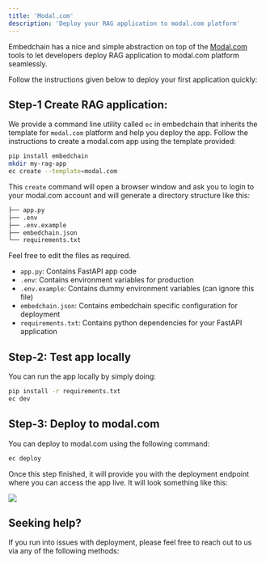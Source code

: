 ```yaml
---
title: 'Modal.com'
description: 'Deploy your RAG application to modal.com platform'
---
```


Embedchain has a nice and simple abstraction on top of the [Modal.com](https://modal.com/) tools to let developers deploy RAG application to modal.com platform seamlessly. 

Follow the instructions given below to deploy your first application quickly:


## Step-1 Create RAG application: 

We provide a command line utility called `ec` in embedchain that inherits the template for `modal.com` platform and help you deploy the app. Follow the instructions to create a modal.com app using the template provided:


```bash Create application
pip install embedchain
mkdir my-rag-app
ec create --template=modal.com
```

This `create` command will open a browser window and ask you to login to your modal.com account and will generate a directory structure like this:

```bash
├── app.py
├── .env
├── .env.example
├── embedchain.json
└── requirements.txt
```

Feel free to edit the files as required.
- `app.py`: Contains FastAPI app code
- `.env`: Contains environment variables for production
- `.env.example`: Contains dummy environment variables (can ignore this file)
- `embedchain.json`: Contains embedchain specific configuration for deployment
- `requirements.txt`: Contains python dependencies for your FastAPI application

## Step-2: Test app locally

You can run the app locally by simply doing:

```bash Run locally
pip install -r requirements.txt
ec dev
```

## Step-3: Deploy to modal.com

You can deploy to modal.com using the following command:
```bash Deploy app
ec deploy
```

Once this step finished, it will provide you with the deployment endpoint where you can access the app live. It will look something like this:

<img src="/images/fly_io.png" />

## Seeking help?

If you run into issues with deployment, please feel free to reach out to us via any of the following methods:

<Snippet file="get-help.mdx" />

